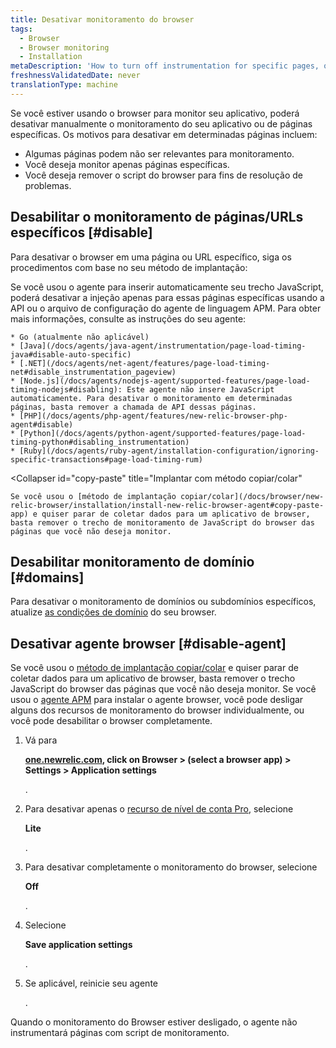 ```yaml
---
title: Desativar monitoramento do browser
tags:
  - Browser
  - Browser monitoring
  - Installation
metaDescription: 'How to turn off instrumentation for specific pages, or disable the browser agent completely.'
freshnessValidatedDate: never
translationType: machine
---
```


Se você estiver usando o browser para monitor seu aplicativo, poderá desativar manualmente o monitoramento do seu aplicativo ou de páginas específicas. Os motivos para desativar <InlinePopover type="browser"/>em determinadas páginas incluem:

* Algumas páginas podem não ser relevantes para monitoramento.
* Você deseja monitor apenas páginas específicas.
* Você deseja remover o script do browser para fins de resolução de problemas.

## Desabilitar o monitoramento de páginas/URLs específicos [#disable]

Para desativar o browser em uma página ou URL específico, siga os procedimentos com base no seu método de implantação:

<CollapserGroup>
  <Collapser
    id="agent"
    title="Implantar com agente APM selecionado"
  >
    Se você usou o agente <InlinePopover type="apm"/>para inserir automaticamente seu trecho JavaScript, poderá desativar a injeção apenas para essas páginas específicas usando a API ou o arquivo de configuração do agente de linguagem APM. Para obter mais informações, consulte as instruções do seu agente:

    * Go (atualmente não aplicável)
    * [Java](/docs/agents/java-agent/instrumentation/page-load-timing-java#disable-auto-specific)
    * [.NET](/docs/agents/net-agent/features/page-load-timing-net#disable_instrumentation_pageview)
    * [Node.js](/docs/agents/nodejs-agent/supported-features/page-load-timing-nodejs#disabling): Este agente não insere JavaScript automaticamente. Para desativar o monitoramento em determinadas páginas, basta remover a chamada de API dessas páginas.
    * [PHP](/docs/agents/php-agent/features/new-relic-browser-php-agent#disable)
    * [Python](/docs/agents/python-agent/supported-features/page-load-timing-python#disabling_instrumentation)
    * [Ruby](/docs/agents/ruby-agent/installation-configuration/ignoring-specific-transactions#page-load-timing-rum)
  </Collapser>

  <Collapser
    id="copy-paste"
    title="Implantar com método copiar/colar"
  >
    Se você usou o [método de implantação copiar/colar](/docs/browser/new-relic-browser/installation/install-new-relic-browser-agent#copy-paste-app) e quiser parar de coletar dados para um aplicativo de browser, basta remover o trecho de monitoramento de JavaScript do browser das páginas que você não deseja monitor.
  </Collapser>
</CollapserGroup>

## Desabilitar monitoramento de domínio [#domains]

Para desativar o monitoramento de domínios ou subdomínios específicos, atualize [as condições de domínio](/docs/browser/new-relic-browser/configuration/monitor-or-block-specific-domains-subdomains) do seu browser.

## Desativar agente browser [#disable-agent]

Se você usou o [método de implantação copiar/colar](/docs/browser/new-relic-browser/installation/install-new-relic-browser-agent#copy-paste-app) e quiser parar de coletar dados para um aplicativo de browser, basta remover o trecho JavaScript do browser das páginas que você não deseja monitor. Se você usou o [agente APM](/docs/browser/new-relic-browser/installation/install-new-relic-browser-agent#select-apm-app) para instalar o agente browser, você pode desligar alguns dos recursos de monitoramento do browser individualmente, ou você pode desabilitar o browser completamente.

1. Vá para

   <DNT>**[one.newrelic.com](https://one.newrelic.com/all-capabilities), click on Browser > (select a browser app) > Settings > Application settings**</DNT>

   .

2. Para desativar apenas o [recurso de nível de conta Pro](/docs/browser/new-relic-browser/getting-started/new-relic-browser), selecione

   <DNT>**Lite**</DNT>

   .

3. Para desativar completamente o monitoramento do browser, selecione

   <DNT>**Off**</DNT>

   .

4. Selecione

   <DNT>**Save application settings**</DNT>

   .

5. Se aplicável, reinicie seu agente

   <InlinePopover type="apm"/>

   .

Quando o monitoramento do Browser estiver desligado, o agente não instrumentará páginas com script de monitoramento.